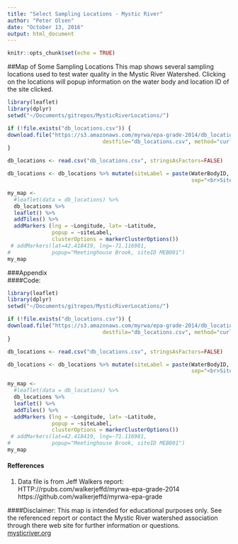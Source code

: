 ```yaml
---
title: "Select Sampling Locations - Mystic River"
author: "Peter Olsen"
date: "October 13, 2016"
output: html_document
---
```


```r
knitr::opts_chunk$set(echo = TRUE)
```

##Map of Some Sampling Locations
This map shows several sampling locations used to test water quality in the Mystic River Watershed.  Clicking on the locations will popup information on the water body and location ID of the site clicked.


```r
library(leaflet)
library(dplyr)
setwd("~/Documents/gitrepos/MysticRiverLocations/")

if (!file.exists("db_locations.csv")) {
download.file("https://s3.amazonaws.com/myrwa/epa-grade-2014/db_locations.csv", 
                              destfile="db_locations.csv", method="curl")
}

db_locations <- read.csv("db_locations.csv", stringsAsFactors=FALSE)

db_locations <- db_locations %>% mutate(siteLabel = paste(WaterBodyID,  ID, 
                                                          sep="<br>Site ID: "))

my_map <- 
  #leaflet(data = db_locations) %>%
  db_locations %>%
  leaflet() %>%
  addTiles() %>%
  addMarkers (lng = ~Longitude, lat= ~Latitude, 
              popup = ~siteLabel,
              clusterOptions = markerClusterOptions())
 # addMarkers(lat=42.418419, lng=-71.116981,
#             popup="Meetinghouse Brook, siteID MEB001")
my_map  
```  
  
###Appendix  
####Code:  
```r
library(leaflet)
library(dplyr)
setwd("~/Documents/gitrepos/MysticRiverLocations/")

if (!file.exists("db_locations.csv")) {
download.file("https://s3.amazonaws.com/myrwa/epa-grade-2014/db_locations.csv", 
                              destfile="db_locations.csv", method="curl")
}

db_locations <- read.csv("db_locations.csv", stringsAsFactors=FALSE)

db_locations <- db_locations %>% mutate(siteLabel = paste(WaterBodyID,  ID, 
                                                          sep="<br>Site ID: "))

my_map <- 
  #leaflet(data = db_locations) %>%
  db_locations %>%
  leaflet() %>%
  addTiles() %>%
  addMarkers (lng = ~Longitude, lat= ~Latitude, 
              popup = ~siteLabel,
              clusterOptions = markerClusterOptions())
 # addMarkers(lat=42.418419, lng=-71.116981,
#             popup="Meetinghouse Brook, siteID MEB001")
my_map  
```
#### Refferences
1. Data file is from Jeff Walkers report:  
HTTP://rpubs.com/walkerjeffd/myrwa-epa-grade-2014  
https://github.com/walkerjeffd/myrwa-epa-grade

####Disclaimer: 
This map is intended for educational purposes only.   See the referenced report or contact the Mystic River watershed association through there web site for further information or questions.  
[mysticriver.org](http://mysticriver.org)